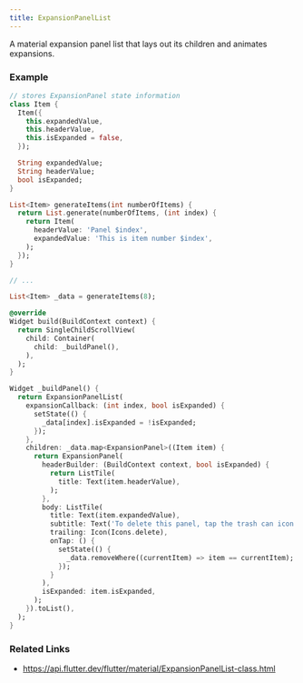 ```yaml
---
title: ExpansionPanelList
---
```


A material expansion panel list that lays out its children and animates expansions.

### Example

```dart liveslice=ExpansionPanelList height=400px
// stores ExpansionPanel state information
class Item {
  Item({
    this.expandedValue,
    this.headerValue,
    this.isExpanded = false,
  });

  String expandedValue;
  String headerValue;
  bool isExpanded;
}

List<Item> generateItems(int numberOfItems) {
  return List.generate(numberOfItems, (int index) {
    return Item(
      headerValue: 'Panel $index',
      expandedValue: 'This is item number $index',
    );
  });
}

// ...

List<Item> _data = generateItems(8);

@override
Widget build(BuildContext context) {
  return SingleChildScrollView(
    child: Container(
      child: _buildPanel(),
    ),
  );
}

Widget _buildPanel() {
  return ExpansionPanelList(
    expansionCallback: (int index, bool isExpanded) {
      setState(() {
        _data[index].isExpanded = !isExpanded;
      });
    },
    children: _data.map<ExpansionPanel>((Item item) {
      return ExpansionPanel(
        headerBuilder: (BuildContext context, bool isExpanded) {
          return ListTile(
            title: Text(item.headerValue),
          );
        },
        body: ListTile(
          title: Text(item.expandedValue),
          subtitle: Text('To delete this panel, tap the trash can icon'),
          trailing: Icon(Icons.delete),
          onTap: () {
            setState(() {
              _data.removeWhere((currentItem) => item == currentItem);
            });
          }
        ),
        isExpanded: item.isExpanded,
      );
    }).toList(),
  );
}
```


### Related Links
- https://api.flutter.dev/flutter/material/ExpansionPanelList-class.html
